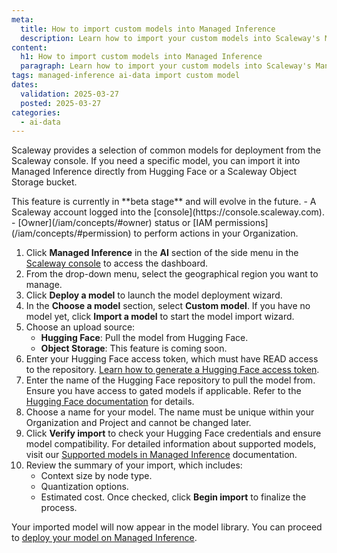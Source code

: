 ```yaml
---
meta:
  title: How to import custom models into Managed Inference
  description: Learn how to import your custom models into Scaleway's Managed Inference platform.
content:
  h1: How to import custom models into Managed Inference
  paragraph: Learn how to import your custom models into Scaleway's Managed Inference platform.
tags: managed-inference ai-data import custom model
dates:
  validation: 2025-03-27
  posted: 2025-03-27
categories:
  - ai-data
---
```


Scaleway provides a selection of common models for deployment from the Scaleway console. If you need a specific model, you can import it into Managed Inference directly from Hugging Face or a Scaleway Object Storage bucket.

<Message type="note">
  This feature is currently in **beta stage** and will evolve in the future.
</Message>

<Macro id="requirements" />
- A Scaleway account logged into the [console](https://console.scaleway.com).
- [Owner](/iam/concepts/#owner) status or [IAM permissions](/iam/concepts/#permission) to perform actions in your Organization.

1. Click **Managed Inference** in the **AI** section of the side menu in the [Scaleway console](https://console.scaleway.com/) to access the dashboard.
2. From the drop-down menu, select the geographical region you want to manage.
3. Click **Deploy a model** to launch the model deployment wizard.
4. In the **Choose a model** section, select **Custom model**. If you have no model yet, click **Import a model** to start the model import wizard.
5. Choose an upload source:
   - **Hugging Face**: Pull the model from Hugging Face.
   - **Object Storage**: This feature is coming soon.
6. Enter your Hugging Face access token, which must have READ access to the repository.
    <Message type="note">
      [Learn how to generate a Hugging Face access token](https://huggingface.co/docs/hub/security-tokens).
    </Message>
7. Enter the name of the Hugging Face repository to pull the model from.
    <Message type="note">
      Ensure you have access to gated models if applicable. Refer to the [Hugging Face documentation](https://huggingface.co/docs/hub/en/models-gated) for details.
    </Message>
8. Choose a name for your model. The name must be unique within your Organization and Project and cannot be changed later.
9. Click **Verify import** to check your Hugging Face credentials and ensure model compatibility.
    <Message type="tip">
      For detailed information about supported models, visit our [Supported models in Managed Inference](/managed-inference/reference-content/supported-models/) documentation.
    </Message>
10. Review the summary of your import, which includes:
    - Context size by node type.
    - Quantization options.
    - Estimated cost.
   Once checked, click **Begin import** to finalize the process.

Your imported model will now appear in the model library. You can proceed to [deploy your model on Managed Inference](/managed-inference/how-to/create-deployment/).